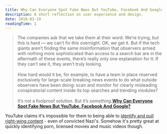 ```yaml
---
title: Why Can Everyone Spot Fake News But YouTube, Facebook And Google?
description: A short reflection on user experience and design.
date: 2018-03-19
readingTime: 1
---
```


>The companies ask that we take them at their word: We’re trying, but this is hard — we can’t fix this overnight. OK, we get it. But if the tech giants aren’t finding the same misinformation that observers armed with nothing more sophisticated than access to a search bar are in the aftermath of these events, there’s really only one explanation for it: If they can’t see it, they aren’t truly looking.
<br /><br />
How hard would it be, for example, to have a team in place reserved exclusively for large-scale breaking news events to do what outside observers have been doing: scan and monitor for clearly misleading conspiratorial content inside its top searches and trending modules?
<br /><br />
It’s not a foolproof solution. But it’s _something_.**<a href="https://www.buzzfeed.com/charliewarzel/why-can-everyone-spot-fake-news-but-the-tech-companies?utm_term=.rxRvBV89q#.djz6P2NKz">Why Can Everyone Spot Fake News But YouTube, Facebook And Google?</a>**

YouTube claims it's impossible for them to being able to <a href="https://www.theguardian.com/technology/2018/feb/02/how-youtubes-algorithm-distorts-truth">identify and pull right-wing content</a> - even of convicted Nazi's. Somehow it's pretty great at quickly identifying porn, licensed movies and music videos though.